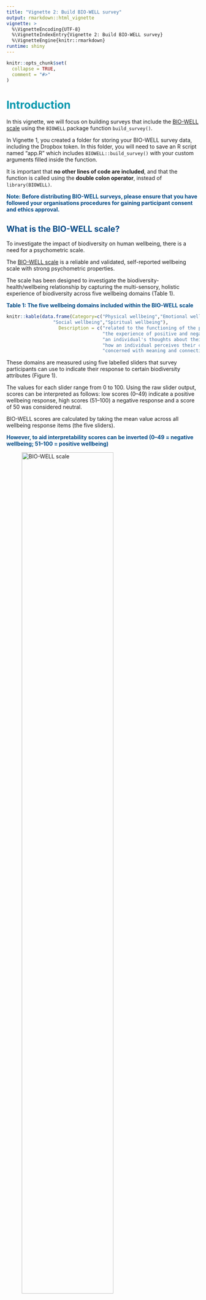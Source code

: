 ```yaml
---
title: "Vignette 2: Build BIO-WELL survey"
output: rmarkdown::html_vignette
vignette: >
  %\VignetteEncoding{UTF-8}
  %\VignetteIndexEntry{Vignette 2: Build BIO-WELL survey}
  %\VignetteEngine{knitr::rmarkdown}
runtime: shiny
---
```


```r
knitr::opts_chunk$set(
  collapse = TRUE,
  comment = "#>"
)
```

# <span style="color:#0097AD;">Introduction</span>

In this vignette, we will focus on building surveys that include the [BIO-WELL
scale](https://doi.org/10.1016/j.jenvp.2022.101921) using the `BIOWELL` package
function `build_survey()`. 

In Vignette 1, you created a folder for storing your
BIO-WELL survey data, including the Dropbox token. In this folder, you will need
to save an R script named "app.R" which includes `BIOWELL::build_survey()` with
your custom arguments filled inside the function. 

It is important that **no other lines of code are included**, and that the
function is called using the **double colon operator**, instead of
`library(BIOWELL)`.

**<span style="color:#004A86;">Note: Before distributing BIO-WELL surveys, please ensure that you have followed your organisations procedures for gaining participant consent and ethics approval.</span>**

## <span style="color:#004A86;">What is the BIO-WELL scale?</span>

To investigate the impact of biodiversity on human wellbeing, there is a need
for a psychometric scale.

The [BIO-WELL scale](https://doi.org/10.1016/j.jenvp.2022.101921) is a reliable
and validated, self-reported wellbeing scale with strong psychometric
properties. 

The scale has been designed to investigate the
biodiversity-health/wellbeing relationship by capturing the multi-sensory,
holistic experience of biodiversity across five wellbeing domains (Table 1).

**<span style="color:#004A86;">Table 1: The five wellbeing domains included within the BIO-WELL scale</span>**
```r
knitr::kable(data.frame(Category=c("Physical wellbeing","Emotional wellbeing","Cognitive wellbeing",
                 "Social wellbeing","Spiritual wellbeing"),
                   Description = c("related to the functioning of the physical body and how one feels physically, including recovery from stress.",
                                   "the experience of positive and negative emotions and mood.",
                                   "an individual's thoughts about their life and cognitive capacity to direct attention.",
                                   "how an individual perceives their connections with others.",
                                   "concerned with meaning and connection to something greater than oneself.")))
```

These domains are measured using five labelled sliders that survey participants
can use to indicate their response to certain biodiversity attributes (Figure
1).

The values for each slider range from 0 to 100. Using the raw slider output,
scores can be interpreted as follows: low scores (0–49) indicate a positive
wellbeing response, high scores (51–100) a negative response and a score of 50
was considered neutral.

BIO-WELL scores are calculated by taking the mean value across all wellbeing
response items (the five sliders).

**<span style="color:#004A86;">However, to aid interpretability scores can be inverted (0–49 = negative wellbeing; 51–100 = positive wellbeing)</span>**

![BIO-WELL scale](https://raw.githubusercontent.com/r-a-dobson/BIO-WELL/main/man/V2/V2_0.png){width=75%}

# <span style="color:#0097AD;">Survey sections</span>

BIO-WELL surveys are split into six key sections that can be customised using
arguments within the `BIOWELL` package function `build_survey()`:

1) Sidebar - These are details that the participants will see throughout the
survey. 

2) Screening - Here you can ask questions where certain responses will remove
the participant from completing the rest of the survey.

3) Start - An opportunity to ask questions prior to the BIO-WELL questions. 

4) BIO-WELL - For each situation given, a page with questions will be generated.
Each question will be accompanied by the five sliders included in the BIO-WELL
scale.

5) End - An opportunity to ask questions following the BIO-WELL questions 

6) Report (optional) - After a participants submits their survey responses, if
desired, a page is loaded that summarises their BIO-WELL scores and relates
these to that of other survey participants.

Below, we outline and describe the arguments that can be used to customise the
survey to your research at each stage.

# <span style="color:#0097AD;">Section 1: Sidebar </span>

+ `survey_title` - Text summarizing the topic of your survey

+ `sidepanel_message`- Text containing general information for survey participants.

+ `organisation_website` - Valid URL for organisation running the survey.

+ `organisation`- Name of organisation running the survey.

```r
survey_title = "Forest biodiversity and human wellbeing"
sidepanel_message= "The questions in this survey are designed to explore how forest biodiversity impacts wellbeing."
organisation = "BIOWELL package example"
organisation_website = "https://github.com/r-a-dobson/BIOWELL"
```

# <span style="color:#0097AD;">Section 2: Screening</span>

We recommend using this section to gain participant consent to the survey, following your organisations procedures and recommendations. This can involve a "no" option that will remove participants if they do not consent to involvement. 

+ `screen_message` - Text that appears at the top of the page containing the screening questions. 

+ `screen_questions` - A string (one question) or vector (2+ questions) containing questions that will be accompanies by a select box (drop down list) for responses. 

+ `screen_questions_ID` - A string or vector (same length as screen_questions) providing a unique ID for the screening questions. This is used in the resulting data frame of participant responses to avoid lengthy column names if question text is used. 

+ `screen_response_options` - A list, where each element contains a vector of response options for the screening questions. To set which responses should result in a participants removal from the survey, add ":SCREEN" to the end. 

Below are examples of how these arguments could be input:

```r
screen_message = "Consent to participate in research"

screen_questions = c(
  "I confirm I have read and understood the Participant Information Sheet for the Forest Questionnaire. I understand that my participation is voluntary and that I am free to withdraw at any time without giving any reason. I agree to take part in this research project.", # Question 1
  
  "What is your age?") # Question 2

screen_questions_ID = c("Consent", "Age") 

screen_response_options = list(c("No:SCREEN", "Yes"), # First element - choices for the first Q
                               c('0-17:SCREEN',  # Second element - choices for the second Q
                                 '18-29',  
                                 '30-59',
                                 'Over 60', 
                                 'Prefer not to say'))

# Here individuals will be removed if they answer "no" to the consent questions,
# and if they answer "0-17" to the age question.
```


![Example of sidepanel and screening section](https://raw.githubusercontent.com/r-a-dobson/BIO-WELL/main/man/V2/V2_1.png){width=75%}

# <span style="color:#0097AD;">Section 3: Start</span>

+ `start_message` - Text introducing the start questions to participants. 

+ `start_questions` - String (one question) or vector (2+ questions) containing text for each question to be asked prior to the BIO-WELL questions.

+ `start_questions_ID` - A string or vector (same length as `start_questions`) providing a unique ID for the start questions. This is used in the resulting data frame of participant responses to avoid lengthy column names if question text is used. 

+ `start_questions_type`- String or vector (length of `start_questions`) specifying the type of response box to provide for each `start_questions` (provide these in the same order as `start_questions`). We include five options:

  1) `text`: participants can freely type their responses.
  
  ![text](https://raw.githubusercontent.com/r-a-dobson/BIO-WELL/main/man/V2/V2_1_1.png){width=75%}
  
  2) `selectbox`: participants can select one option from a drop down list.
  
  ![select box](https://raw.githubusercontent.com/r-a-dobson/BIO-WELL/main/man/V2/V2_1_2.png){width=75%}
  3) `checkbox`: participants can select one or more from list using check boxes.
  
  ![check box](https://raw.githubusercontent.com/r-a-dobson/BIO-WELL/main/man/V2/V2_1_3.png){width=75%}
   
  4) `likert_five`: participants can move a five-point slider of the likert.
  scale ("Strongly agree" to "Strongly disagree"). 
  
  ![Likert five](https://raw.githubusercontent.com/r-a-dobson/BIO-WELL/main/man/V2/V2_1_4.png){width=75%}
  
  5) `likert_seven`:
  participants can move a seven-point slider of the likert scale (includes
  "Somewhat agree" and "Somewhat disagree").
  
  ![Likert seven](https://raw.githubusercontent.com/r-a-dobson/BIO-WELL/main/man/V2/V2_1_5.png){width=75%}
  
+ `start_response_options` - list of vectors containing `selectbox` or
`checkbox` options for `start_questions.` The length of this list should be
equal to the number of `selectbox` or `checkbox` responses used in
`start_questions` and be in the order that these appear.

```r
start_questions = c(
  "How would you describe your gender?", # Q1
  "What country do you currently live in?", # Q2
  "Do you live in an area that you consider mainly…" # Q3
)

start_questions_ID = c("Gender", "Country", "Urbanicity") 

start_questions_type = c("selectbox", "selectbox", "selectbox") 

start_response_options = list(c('Male',  'Female',  'In another way', 'Prefer not to say'), # Q1 options
                               c('Scotland',  'England',  'Wales'), # Q2 options
                               c("Urban", "Rural")) # Q3 options
```

![Example of start section](https://raw.githubusercontent.com/r-a-dobson/BIO-WELL/main/man/V2/V2_2.png){width=75%}

# <span style="color:#0097AD;">Section 4: BIO-WELL</span>

+ `biowell_situations`: Text for describing an introductory scenario to cognitively
situate the participant within a particular natural environment (i.e. a nearby
forest). 

+ `biowell_questions`: A list the length of `biowell_situations`, in which each
element contains a vector of the questions to be asked for each situation. 

These stem questions are asked about biodiversity metrics (e.g.
abundance, species diversity), as well as biodiversity attributes (e.g. smells,
colours, shapes) within each `biowell_situation` given. 

Table 2 demonstrates stem questions for a forest habitat. These can be
adapted to other environments and contexts through either direct modification
(e.g. change “woody smells” to “grassy smells” for urban parks) or through
additional empirical work (e.g. focus groups) to identify relevant attributes.

+ `biowell_situations_ID` - A string or vector (same length as
`biowell_situations`) providing a unique ID for each situation.

+ `biowell_questions_ID`- A list the length of `biowell_situations` containing a
string or vector the same length as the equivalent list element in `biowell_questions`, providing a unique ID for each bio-well question.

The above are used in the resulting data frame of participant responses to avoid
lengthy column names if situation/question text is used.

**<span style="color:#004A86;">Table 2: BIO-WELL stem questions and IDs</span>**

```r
knitr::kable(
data.frame(biowell_questions_ID = c("Encountering living things", 
                                    "Number of living things", 
                                    "Variety of living things", 
                                    "Interactions between living things",
                                    "Living processes", 
                                    "Variety of sounds", 
                                    "Distinctive sounds", 
                                    "Variety of colours", 
                                    "Vivid colours", 
                                    "Variety of shapes", 
                                    "Maturity of living things", 
                                    "Variety of textures", 
                                    "Sponginess of living things", 
                                    "Variety of smells", 
                                    "Woody smells", 
                                    "Changes in this season",
                                    "Presence of animals"),
           biowell_questions = c("encountering the living things (e.g. plants, fungi and animals) in this forest makes me feel…",
                                 "The number of living things (e.g. plants, fungi and animals) in this forest makes me feel…",
                                 "The variety of living things (e.g. plants, fungi and animals) in this forest makes me feel…",
                                 "The interactions between plants, fungi and animals (e.g. pollination, predator-prey) in this forest make me feel…",
                                 "The living processes (e.g. decomposing, growing) that happen in this forest make me feel…",
                                 "The variety of sounds in this forest makes me feel…",
                                 "The distinctive sounds in this forest make me feel…",
                                 "The variety of colours in this forest makes me feel…",
                                 "The vivid colours in this forest make me feel…",
                                 "The variety of shapes in this forest make me feel…",
                                 "The maturity of living things (e.g. plants, fungi and animals) in this forest makes me feel…",
                                 "The variety of textures in this forest makes me feel…",
                                 "The sponginess of living things (e.g. plants, fungi and animals) in this forest makes me feel…",
                                 "The variety of smells in this forest makes me feel…",
                                 "The woody smells in this forest make me feel…",
                                 "Changes in this season make me feel...",
                                 "The presence of animals in this forest makes me feel…"))

)
```

To enter these as argument you would use the following code: 

```r
biowell_situations = c(
  "For each of the following questions,  imagine yourself in a nearby forest at this time of year. Please think about the living things,  including the plants,  fungi and animals (but not pets,  horses,  cows,  sheep),  in that forest."
)

biowell_situations_ID = c("forest")

biowell_questions = list(
  c("encountering the living things (e.g. plants,  fungi and animals) in this forest makes me feel…",
    "The number of living things (e.g. plants,  fungi and animals) in this forest makes me feel…",
    "The variety of living things (e.g. plants,  fungi and animals) in this forest makes me feel…",
    "The interactions between plants,  fungi and animals (e.g. pollination, predator-prey) in this forest make me feel…",
    "The living processes (e.g. decomposing,  growing) that happen in this forest make me feel…",
    "The variety of sounds in this forest makes me feel…",
    "The distinctive sounds in this forest make me feel…",
    "The variety of colours in this forest makes me feel…",
    "The vivid colours in this forest make me feel…",
    "The variety of shapes in this forest make me feel…",
    "The maturity of living things (e.g. plants,  fungi and animals) in this forest makes me feel…",
    "The variety of textures in this forest makes me feel…",
    "The sponginess of living things (e.g. plants,  fungi and animals) in this forest makes me feel…",
    "The variety of smells in this forest makes me feel…",
    "The woody smells in this forest make me feel…",
    "Changes in this season make me feel...",
    "The presence of animals in this forest makes me feel…"))

  biowell_questions_ID = list(c("Encountering living things",
                                "Number of living things",
                                "Variety of living things",
                                "Interactions between living things",
                                "Living processes",
                                "Variety of sounds",
                                "Distinctive sounds",
                                "Variety of colours",
                                "Vivid colours",
                                "Variety of shapes",
                                "Maturity of living things",
                                "Variety of textures",
                                "Sponginess of living things",
                                "Variety of smells",
                                "Woody smells",
                                "Changes in this season",
                               "Presence of animals"))
```

![Example of BIO-WELL section](https://raw.githubusercontent.com/r-a-dobson/BIO-WELL/main/man/V2/V2_3.png){width=75%}


# <span style="color:#0097AD;">Section 5: End</span>

This is essentially a repeat of the Start section, but allows you to ask
questions following the BIO-WELL questions have been answered.

+ `end_message` - Text introducing the end questions to participants.

+ `end_questions`- String (one question) or vector (2+ questions) containing
text for each question to be asked following the BIO-WELL questions.

+ `end_questions_ID` - A string or vector (same length as `end_questions`)
providing a unique ID for the end questions. This is used in the resulting data
frame of participant responses to avoid lengthy column names if question text is
used.

+ `end_questions_type`- String or vector (length of `end_questions`) specifying
the type of response box to provide for each `end_questions` (provide these in
the same order as `end_questions`). We include five options:

  1) `text`: participants can freely type their responses.
  2) `selectbox`: participants can select one option from a drop down list.
  3) `checkbox`: participants can select one or more from list using check boxes.
  4) `likert_five`: participants can move a five-point slider of the likert.
  scale ("Strongly agree" to "Strongly disagree"). 
  5) `likert_seven`:
  participants can move a seven-point slider of the likert scale (includes
  "Somewhat agree" and "Somewhat disagree" ).
  
+ `end_response_options` - list of vectors containing `selectbox` or
`checkbox` options for `end_questions.` The length of this list should be
equal to the number of `selectbox` or `checkbox` responses used in
`end_questions` and be in the order that these appear.

```r
end_message = "Please answer the following questions, and then click submit to generate a report."

end_questions = c(
  "How much do you agree that you spent a lot of time in forests as a child?",
  "How much do you agree that you spent a lot of time in forests as a teenager?",
  "How much do you agree that you spent a lot of time in forests as a adult?",
  "Please select any sensory impairments (e.g. difficulty hearing) that you have:"
)
end_questions_type = c("likert_five", "likert_five", "likert_five", "checkbox")

end_questions_ID = c("visits_aschild",
                     "visits_asteen",
                     "visits_asadult",
                     "impairment")

end_response_options = list(c("smell", "sound", "sight"))

```


![Example of end section](https://raw.githubusercontent.com/r-a-dobson/BIO-WELL/main/man/V2/V2_4.png){width=75%}


# <span style="color:#0097AD;">Section 6: Report</span>

+ `user_report` - a logical (`TRUE` or `FALSE`) indicating whether participants
should receive a summary of their BIO-WELL scores in the survey. The report also
compares the current participants scores to those of other participants.

![Example of user report](https://raw.githubusercontent.com/r-a-dobson/BIO-WELL/main/man/V2/V2_5.png){width=75%}

# <span style="color:#0097AD;">Survey control options</span> 

+ `all_questions` - Logical (`TRUE` or `FALSE`) specifying whether all `start_questions` and `end_question` need to be answered to continue with survey. If `TRUE`, a message stating this to participants will appear in the sidebar panel. 

+ `all_sliders` - Logical (`TRUE` or `FALSE`) specifying whether all `biowell_questions` sliders need to be moved to continue with the survey. If `TRUE`, a message stating this to participants will appear by the next button.  

# <span style="color:#0097AD;">Finalising your survey</span>
 
When you are working on your custom BIO-WELL survey using `build_survey()`,
ensure that you are working within the BIO-WELL survey folder that you created
at the start of the Vignette.

Once you are happy with the layout of your BIO-WELL survey, save the R script
containing your `BIOWELL::build_survey()` input as "app.R" inside the folder created for
your BIO-WELL survey. Ensure that no other lines of code are included in this script, and that the `build_survey()` function is called using the double colon operator. 

+ `BW_app_path` - Path to the folder for your BIO-WELL survey. This should
contain your Dropbox token within a .secrets folder already (see Vignette 1 -
`activate_dropbox()`).

+ `Dropbox_App_folder` - Name of the folder within your Dropbox App (see Vignette 1)
for response data to be stored within.

## <span style="color:#004A86;">Example survey code to run </span>

The code below contains the full input for running our example Shiny App
BIO-WELL survey. An R script containing the below code should be saved manually
in the directory for the app named "app.R".

```r
BIOWELL::build_survey(
  survey_title = "Forest biodiversity and human wellbeing",
  sidepanel_message = "The questions in this survey are designed to explore how forest biodiversity impacts wellbeing.",
  Dropbox_App_folder = "survey_responses",
  BW_app_path = paste0(tempdir(), "/my_app_name_1"),
  organisation = "BIOWELL package example",
  organisation_website = "https://github.com/r-a-dobson/BIOWELL",
  screening_message = "Consent to participate in research",
  screen_questions = c(
    "I confirm I have read and understood the Participant Information Sheet for the Forest Questionnaire. I understand that my participation is voluntary and that I am free to withdraw at any time without giving any reason. I agree to take part in this research project.",
    "What is your age?"
  ),
  screen_questions_ID = c("Consent", "Age"),
  screen_response_options = list(
    c("No:SCREEN", "Yes"),
    c('0-17:SCREEN',  '18-29',  '30-59', 'Over 60',  'Prefer not to say')
  ),
  start_message = "Welcome to the survey. Please fill out the questions below.",
  start_questions = c(
    "How would you describe your gender?",
    "What country do you currently live in?",
    "Do you live in an area that you consider mainly…"
  ),
  start_questions_ID = c("Gender", "Country", "Urbanicity"),
  start_questions_type = c("selectbox", "selectbox", "selectbox"),
  start_response_options = list(
    c('Male',  'Female',  'In another way', 'Prefer not to say'),
    c('Scotland',  'England',  'Wales'),
    c("Urban", "Rural")
  ),
  biowell_situations = c(
    "For each of the following questions,  imagine yourself in a nearby forest at this time of year. Please think about the living things,  including the plants,  fungi and animals (but not pets,  horses,  cows,  sheep),  in that forest."
  ),
  biowell_situations_ID = c("forest"),
  biowell_questions = list(
    c(
      "encountering the living things (e.g. plants,  fungi and animals) in this forest makes me feel…",
      "The number of living things (e.g. plants,  fungi and animals) in this forest makes me feel…",
      "The variety of living things (e.g. plants,  fungi and animals) in this forest makes me feel…",
      "The interactions between plants,  fungi and animals (e.g. pollination,  predator-prey) in this forest make me feel…",
      "The living processes (e.g. decomposing,  growing) that happen in this forest make me feel…",
      "The variety of sounds in this forest makes me feel…",
      "The distinctive sounds in this forest make me feel…",
      "The variety of colours in this forest makes me feel…",
      "The vivid colours in this forest make me feel…",
      "The variety of shapes in this forest make me feel…",
      "The maturity of living things (e.g. plants,  fungi and animals) in this forest makes me feel…",
      "The variety of textures in this forest makes me feel…",
      "The sponginess of living things (e.g. plants,  fungi and animals) in this forest makes me feel…",
      "The variety of smells in this forest makes me feel…",
      "The woody smells in this forest make me feel…",
      "Changes in this season make me feel...",
      "The presence of animals in this forest makes me feel…"
    )
  ),
  biowell_questions_ID = list(
    c(
      "Encountering living things",
      "Number of living things",
      "Variety of living things",
      "Interactions between living things",
      "Living processes",
      "Variety of sounds",
      "Distinctive sounds",
      "Variety of colours",
      "Vivid colours",
      "Variety of shapes",
      "Maturity of living things",
      "Variety of textures",
      "Sponginess of living things",
      "Variety of smells",
      "Woody smells",
      "Changes in this season",
      "Presence of animals"
    )
  ),
  end_questions = c(
    "How much do you agree that you spent a lot of time in forests as a child?",
    "How much do you agree that you spent a lot of time in forests as a teenager?",
    "How much do you agree that you spent a lot of time in forests as a adult?",
    "Please select any sensory impairments (e.g. difficulty hearing) that you have:"
  ),
  end_questions_type = c("likert_five", "likert_five", "likert_five", "checkbox"),
  end_questions_ID = c(
    "visits_aschild",
    "visits_asteen",
    "visits_asadult",
    "impairment"
  ),
  end_response_options = list(c("smell", "sound", "sight")),
  end_message = "Please answer the following questions, and then click submit to generate a report."
  all_questions = TRUE,
  all_sliders = TRUE,
  user_report = TRUE
)
```

